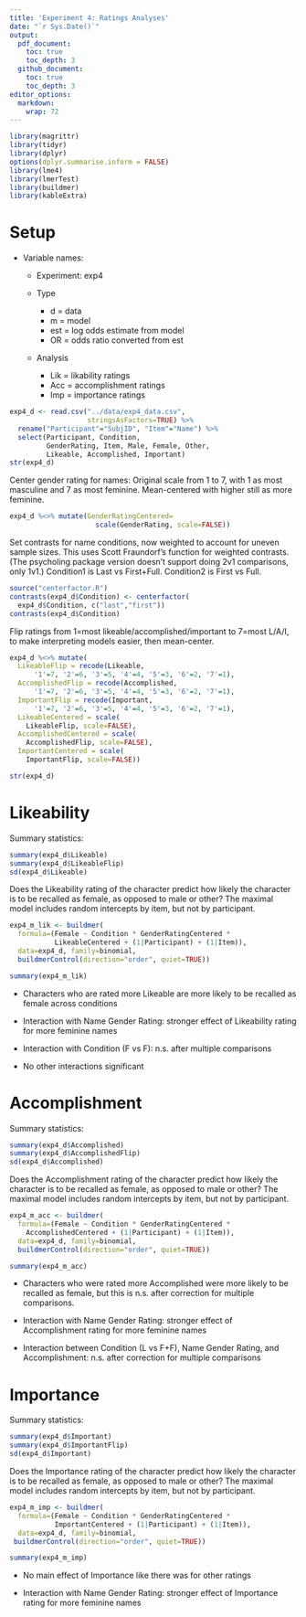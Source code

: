 ```yaml
---
title: 'Experiment 4: Ratings Analyses'
date: "`r Sys.Date()`"
output: 
  pdf_document:
    toc: true
    toc_depth: 3
  github_document:
    toc: true
    toc_depth: 3
editor_options: 
  markdown: 
    wrap: 72
---
```


```r
library(magrittr)
library(tidyr)
library(dplyr)
options(dplyr.summarise.inform = FALSE)
library(lme4)
library(lmerTest)
library(buildmer)
library(kableExtra)
```

# Setup

-   Variable names:

    -   Experiment: exp4

    -   Type

        -   d = data
        -   m = model
        -   est = log odds estimate from model
        -   OR = odds ratio converted from est

    -   Analysis

        -   Lik = likability ratings
        -   Acc = accomplishment ratings
        -   Imp = importance ratings

```r
exp4_d <- read.csv("../data/exp4_data.csv", 
                   stringsAsFactors=TRUE) %>%
  rename("Participant"="SubjID", "Item"="Name") %>%
  select(Participant, Condition, 
         GenderRating, Item, Male, Female, Other,
         Likeable, Accomplished, Important)
str(exp4_d)
```

Center gender rating for names: Original scale from 1 to 7, with 1 as
most masculine and 7 as most feminine. Mean-centered with higher still
as more feminine.

```r
exp4_d %<>% mutate(GenderRatingCentered=
                     scale(GenderRating, scale=FALSE))
```

Set contrasts for name conditions, now weighted to account for uneven
sample sizes. This uses Scott Fraundorf's function for weighted
contrasts. (The psycholing package version doesn't support doing 2v1
comparisons, only 1v1.) Condition1 is Last vs First+Full. Condition2 is
First vs Full.

```r
source("centerfactor.R")
contrasts(exp4_d$Condition) <- centerfactor(
  exp4_d$Condition, c("last","first"))
contrasts(exp4_d$Condition)
```

Flip ratings from 1=most likeable/accomplished/important to 7=most
L/A/I, to make interpreting models easier, then mean-center.

```r
exp4_d %<>% mutate(
  LikeableFlip = recode(Likeable, 
      '1'=7, '2'=6, '3'=5, '4'=4, '5'=3, '6'=2, '7'=1),
  AccomplishedFlip = recode(Accomplished,
      '1'=7, '2'=6, '3'=5, '4'=4, '5'=3, '6'=2, '7'=1),
  ImportantFlip = recode(Important,
      '1'=7, '2'=6, '3'=5, '4'=4, '5'=3, '6'=2, '7'=1),
  LikeableCentered = scale(
    LikeableFlip, scale=FALSE),
  AccomplishedCentered = scale(
    AccomplishedFlip, scale=FALSE),
  ImportantCentered = scale(
    ImportantFlip, scale=FALSE))

str(exp4_d)
```

# Likeability

Summary statistics:

```r
summary(exp4_d$Likeable)
summary(exp4_d$LikeableFlip)
sd(exp4_d$Likeable)
```

Does the Likeability rating of the character predict how likely the
character is to be recalled as female, as opposed to male or other? The
maximal model includes random intercepts by item, but not by
participant.

```r
exp4_m_lik <- buildmer(
  formula=(Female ~ Condition * GenderRatingCentered * 
           LikeableCentered + (1|Participant) + (1|Item)),
  data=exp4_d, family=binomial, 
  buildmerControl(direction="order", quiet=TRUE))

summary(exp4_m_lik)
```

-   Characters who are rated more Likeable are more likely to be
    recalled as female across conditions

-   Interaction with Name Gender Rating: stronger effect of Likeability
    rating for more feminine names

-   Interaction with Condition (F vs F): n.s. after multiple comparisons

-   No other interactions significant

# Accomplishment

Summary statistics:

```r
summary(exp4_d$Accomplished)
summary(exp4_d$AccomplishedFlip)
sd(exp4_d$Accomplished)
```

Does the Accomplishment rating of the character predict how likely the
character is to be recalled as female, as opposed to male or other? The
maximal model includes random intercepts by item, but not by
participant.

```r
exp4_m_acc <- buildmer(
  formula=(Female ~ Condition * GenderRatingCentered * 
    AccomplishedCentered + (1|Participant) + (1|Item)),
  data=exp4_d, family=binomial, 
  buildmerControl(direction="order", quiet=TRUE))

summary(exp4_m_acc)
```

-   Characters who were rated more Accomplished were more likely to be
    recalled as female, but this is n.s. after correction for multiple
    comparisons.

-   Interaction with Name Gender Rating: stronger effect of
    Accomplishment rating for more feminine names

-   Interaction between Condition (L vs F+F), Name Gender Rating, and
    Accomplishment: n.s. after correction for multiple comparisons

# Importance

Summary statistics:

```r
summary(exp4_d$Important)
summary(exp4_d$ImportantFlip)
sd(exp4_d$Important)
```

Does the Importance rating of the character predict how likely the
character is to be recalled as female, as opposed to male or other? The
maximal model includes random intercepts by item, but not by
participant.

```r
exp4_m_imp <- buildmer(
  formula=(Female ~ Condition * GenderRatingCentered * 
           ImportantCentered + (1|Participant) + (1|Item)),
  data=exp4_d, family=binomial, 
 buildmerControl(direction="order", quiet=TRUE))

summary(exp4_m_imp)
```

-   No main effect of Importance like there was for other ratings

-   Interaction with Name Gender Rating: stronger effect of Importance
    rating for more feminine names
